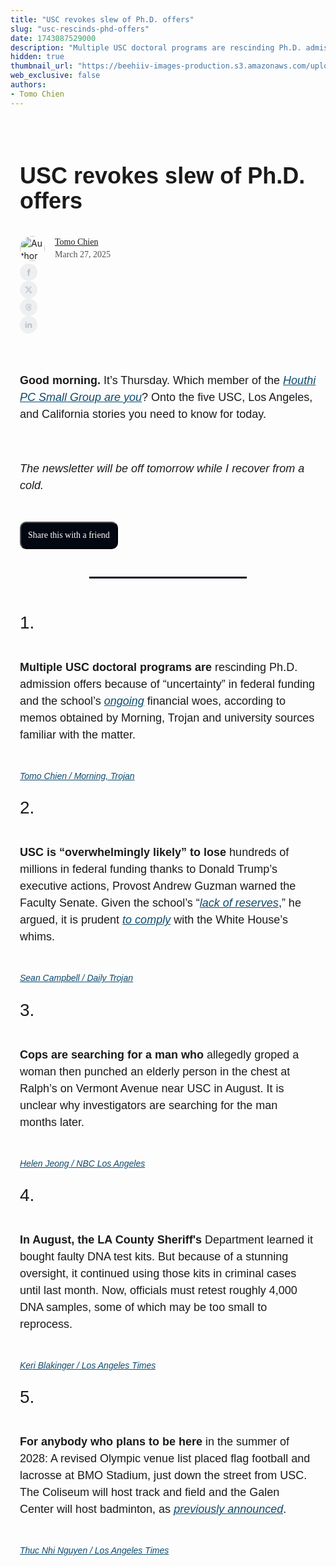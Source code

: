 ```yaml
---
title: "USC revokes slew of Ph.D. offers"
slug: "usc-rescinds-phd-offers"
date: 1743087529000
description: "Multiple USC doctoral programs are rescinding Ph.D. admission offers because of 'uncertainty' in federal funding and the school's ongoing financial woes."
hidden: true
thumbnail_url: "https://beehiiv-images-production.s3.amazonaws.com/uploads/publication/logo/774e8c31-0824-4fe6-8a1b-ef5c2ebeb273/Group_1-5.png"
web_exclusive: false
authors:
- Tomo Chien
---
```


<div class='rendered-post' style='max-width: 672px; margin: 0 auto;'><div class='bg-wt-background text-wt-text-on-background'><div style='padding-top:1.5rem; padding-bottom:1.5rem;'><style>
  .bh__byline_wrapper {
    font-size: .875rem;
    line-height: 1.25rem;
    vertical-align: middle;
    justify-content: space-between;
    display: block;
  }
  
  .bh__byline_social_wrapper {
    display: flex;
    margin-top: 0.5rem;
    align-items: center;
  }
  
  .bh__byline_social_wrapper > * + * {
    margin-left: 1rem;
  }
  
  @media (min-width: 768px) {
    .bh__byline_wrapper {
      display: flex;
    }
  
    .bh__byline_social_wrapper {
      margin-top: 0rem;
    }
  }
</style><div id='web-header' style='padding-left: 15px; padding-right: 15px; color: var(--wt-text-on-background-color) !important; padding-bottom: 2rem;'><h1 style='font-size: 36px; font-family:&#39;Helvetica&#39;,Arial,sans-serif; line-height: 2.5rem; padding-bottom: 8px; font-weight: 700;'>USC revokes slew of Ph.D. offers</h1><div class='bh__byline_wrapper'><div><div style='display:flex;'><div style='display:flex; flex-direction:row; justify-content:flex-start;'><div style='display:flex;'><img alt='Author' height='40' src='https://media.beehiiv.com/cdn-cgi/image/fit=scale-down,format=auto,onerror=redirect,quality=80/uploads/user/profile_picture/7031e4b3-8055-4916-a4c8-9aee50071172/thumb_F947E1BD-BAC8-41F8-AC83-D9BE92B2E4F6_1_201_a.jpeg' style='height:40px;width:40px;border:4px solid rgba(0,0,0,0);left:-4px;z-index:1;box-sizing:content-box;position:relative;border-radius:9999px;' width='40'></div><div style='display:flex; align-items:center;'><p style='left:8px;position:relative;font-family:&#39;PT Serif&#39;,Georgia,&#39;Times New Roman&#39;,serif;font-weight:normal;font-size:14px;color: var(--wt-text-on-background-color);margin:0px;line-height:20px;'><span><a href="https://morningtrojan.com/authors/7031e4b3-8055-4916-a4c8-9aee50071172" target="_blank" style="color:var(--wt-text-on-background-color) !important;text-decoration:underline !important;">Tomo Chien</a></span><br><span class='text-wt-text-on-background' style='opacity:0.75;'> March 27, 2025 </span></p></div></div></div></div><div class='bh__byline_social_wrapper'><a href='https://www.facebook.com/sharer/sharer.php?u=https%3A%2F%2Fmorningtrojan.com%2Fp%2Fusc-rescinds-phd-offers' target='_blank'><div style='max-width:28px;'><svg fill='none' height='100%' viewBox='0 0 212 212' width='100%' xmlns='http://www.w3.org/2000/svg'><circle cx='106.214' cy='105.5' fill-opacity='0.15' fill='#9CA3AF' r='105.5'></circle><path d='M96.9223 92.1778H87.0327V105.498H96.9223V145.461H113.405V105.498H125.273L126.591 92.1778H113.405V86.5165C113.405 83.5193 114.064 82.1873 117.031 82.1873H126.591V65.5364H114.064C102.197 65.5364 96.9223 70.8647 96.9223 80.8552V92.1778Z' fill='#BAC2CE'></path></svg></div></a><a href='https://twitter.com/intent/tweet?url=https%3A%2F%2Fmorningtrojan.com%2Fp%2Fusc-rescinds-phd-offers&via=tomoki_chien' target='_blank'><div style='max-width:28px;'><svg fill='none' height='100%' viewBox='0 0 52 52' width='100%' xmlns='http://www.w3.org/2000/svg'><circle cx='26' cy='26' fill-opacity='0.15' fill='#9CA3AF' r='26'></circle><path d='M18.244 2.25h3.308l-7.227 8.26 8.502 11.24H16.17l-5.214-6.817L4.99 21.75H1.68l7.73-8.835L1.254 2.25H8.08l4.713 6.231zm-1.161 17.52h1.833L7.084 4.126H5.117z' fill='#BAC2CE' transform='translate(14,14)'></path></svg></div></a><a href='https://www.threads.net/intent/post?text=https%3A%2F%2Fmorningtrojan.com%2Fp%2Fusc-rescinds-phd-offers' target='_blank'><div style='max-width:28px;'><svg fill='none' height='100%' viewBox='0 0 211 211' width='100%' xmlns='http://www.w3.org/2000/svg'><circle cx='105.5' cy='105.5' fill-opacity='0.15' fill='#9CA3AF' r='105.5'></circle><path d='M125.185 102.469C124.828 102.298 124.465 102.133 124.097 101.975C123.456 90.1702 117.006 83.4121 106.175 83.3429C106.126 83.3426 106.077 83.3426 106.028 83.3426C99.5502 83.3426 94.1624 86.1078 90.8463 91.1396L96.8028 95.2256C99.2801 91.4671 103.168 90.6658 106.031 90.6658C106.064 90.6658 106.097 90.6658 106.13 90.6661C109.696 90.6889 112.387 91.7257 114.129 93.7477C115.397 95.2198 116.244 97.254 116.664 99.8213C113.502 99.2839 110.083 99.1187 106.427 99.3283C96.13 99.9214 89.5101 105.927 89.9547 114.272C90.1803 118.505 92.2891 122.147 95.8924 124.526C98.9389 126.537 102.863 127.52 106.941 127.297C112.326 127.002 116.551 124.948 119.498 121.19C121.737 118.337 123.152 114.64 123.777 109.981C126.344 111.53 128.246 113.568 129.296 116.019C131.083 120.184 131.187 127.028 125.602 132.608C120.709 137.496 114.827 139.611 105.938 139.677C96.0779 139.603 88.6207 136.441 83.7723 130.278C79.2321 124.506 76.8857 116.17 76.7982 105.5C76.8857 94.8301 79.2321 86.4937 83.7723 80.7222C88.6207 74.5587 96.0778 71.3965 105.938 71.3232C115.87 71.3971 123.457 74.5745 128.491 80.7677C130.959 83.8048 132.82 87.6242 134.047 92.0775L141.028 90.2151C139.54 84.7337 137.2 80.0102 134.016 76.0929C127.563 68.1529 118.124 64.0844 105.962 64H105.914C93.777 64.0841 84.4441 68.1681 78.1742 76.1384C72.5949 83.2311 69.7169 93.1 69.6202 105.471L69.6199 105.5L69.6202 105.529C69.7169 117.9 72.5949 127.769 78.1742 134.862C84.4441 142.832 93.777 146.916 105.914 147H105.962C116.753 146.925 124.358 144.1 130.624 137.84C138.822 129.65 138.575 119.385 135.873 113.083C133.934 108.564 130.239 104.893 125.185 102.469ZM106.555 119.985C102.042 120.239 97.3533 118.213 97.1221 113.874C96.9507 110.657 99.4116 107.067 106.832 106.64C107.682 106.591 108.516 106.567 109.335 106.567C112.03 106.567 114.552 106.829 116.844 107.33C115.989 118.008 110.974 119.742 106.555 119.985Z' fill='#BAC2CE'></path></svg></div></a><a href='https://www.linkedin.com/sharing/share-offsite?url=https%3A%2F%2Fmorningtrojan.com%2Fp%2Fusc-rescinds-phd-offers' target='_blank'><div style='max-width:28px;'><svg fill='none' height='100%' viewBox='0 0 211 211' width='100%' xmlns='http://www.w3.org/2000/svg'><circle cx='105.5' cy='105.5' fill-opacity='0.15' fill='#9CA3AF' r='105.5'></circle><path d='M82.1892 75.4698C82.1892 80.1362 78.526 83.8026 73.8638 83.8026C69.2015 83.8026 65.5383 80.1362 65.5383 75.4698C65.5383 70.8034 69.2015 67.137 73.8638 67.137C78.526 67.137 82.1892 70.8034 82.1892 75.4698ZM82.1892 90.4689H65.5383V143.799H82.1892V90.4689ZM108.831 90.4689H92.1797V143.799H108.831V115.801C108.831 100.135 128.812 98.8017 128.812 115.801V143.799H145.463V110.134C145.463 83.8026 115.824 84.8026 108.831 97.8018V90.4689Z' fill='#BAC2CE'></path></svg></div></a></div></div></div><div id='content-blocks'><style>
  p span[style*="font-size"] { line-height: 1.6; }
</style><div style="padding-bottom:12px;padding-left:15px;padding-right:15px;padding-top:12px;"><p style="color:#2D2D2D;color:var(--wt-text-on-background-color) !important;font-family:'Helvetica',Arial,sans-serif;font-size:18px;line-height:1.5;text-align:left;"><b>Good morning. </b>It’s Thursday. Which member of the <a class="link" href="https://uquiz.com/quiz/ac7Gt2/which-member-of-houthi-pc-small-group-are-you?utm_source=morningtrojan.com&utm_medium=referral&utm_campaign=usc-revokes-slew-of-ph-d-offers" target="_blank" rel="noopener noreferrer nofollow" style="-webkit-text-decoration:underline #0C4A6E;color:#0C4A6E;font-style:italic;text-decoration:underline #0C4A6E;word-break:break-word;;">Houthi PC Small Group are you</a>? Onto the five USC, Los Angeles, and California stories you need to know for today. </p></div><style>
  p span[style*="font-size"] { line-height: 1.6; }
</style><div style="padding-bottom:12px;padding-left:15px;padding-right:15px;padding-top:12px;"><p style="color:#2D2D2D;color:var(--wt-text-on-background-color) !important;font-family:'Helvetica',Arial,sans-serif;font-size:18px;line-height:1.5;text-align:left;"><i>The newsletter will be off tomorrow while I recover from a cold.</i></p></div><div style="padding-bottom:14px;padding-left:15px;padding-right:15px;padding-top:14px;text-align:left;width:100%;word-break:break-word;"><a target="_blank" rel="noopener nofollow noreferrer" href="https://morningtrojan.com/p/usc-rescinds-phd-offers"><button style="background-color:#030712;border-radius:10px;color:#FFFFFF;cursor:pointer;font-family:'PT Serif',Georgia,'Times New Roman',serif;font-size:14px;font-weight:normal;line-height:16px;padding:12px 11px;width:fit-content;" type="button"> Share this with a friend </button></a></div><div style="font-size:0px;line-height:0px;padding:30px 0px 30px;"><div style="margin: 0 auto; border-top: 3px solid #030712; width:50%;"></div></div><div id="1" style="padding-bottom:4px;padding-left:15px;padding-right:15px;padding-top:16px;"><h1 style="color:#2A2A2A;color:var(--wt-text-on-background-color) !important;font-family:'Helvetica',Arial,sans-serif;font-size:28px;font-weight:normal;line-height:1.75;margin:0;text-align:left;">1.</h1></div><style>
  p span[style*="font-size"] { line-height: 1.6; }
</style><div style="padding-bottom:12px;padding-left:15px;padding-right:15px;padding-top:12px;"><p style="color:#2D2D2D;color:var(--wt-text-on-background-color) !important;font-family:'Helvetica',Arial,sans-serif;font-size:18px;line-height:1.5;text-align:left;"><b>Multiple USC doctoral programs are </b>rescinding Ph.D. admission offers because of “uncertainty” in federal funding and the school’s <a class="link" href="https://morningtrojan.com/p/live-usc-layoff-and-budget-cut-tracker" target="_blank" rel="noopener noreferrer nofollow" style="-webkit-text-decoration:underline #0C4A6E;color:#0C4A6E;font-style:italic;text-decoration:underline #0C4A6E;word-break:break-word;;">ongoing</a> financial woes, according to memos obtained by Morning, Trojan and university sources familiar with the matter. </p></div><div id="tomo-chien-morning-trojan" style="padding-bottom:4px;padding-left:15px;padding-right:15px;padding-top:16px;"><h6 style="color:#2A2A2A;color:var(--wt-text-on-background-color) !important;font-family:'Helvetica',Arial,sans-serif;font-size:14px;font-weight:normal;line-height:0.875;margin:0;text-align:left;"><a class="link" href="https://morningtrojan.com/p/usc-phd-doctoral-admissions-revoked-rescinded" target="_blank" rel="noopener noreferrer nofollow" style="-webkit-text-decoration:underline #0C4A6E;color:#0C4A6E;font-style:italic;text-decoration:underline #0C4A6E;word-break:break-word;;">Tomo Chien / Morning, Trojan</a></h6></div><div id="2" style="padding-bottom:4px;padding-left:15px;padding-right:15px;padding-top:16px;"><h1 style="color:#2A2A2A;color:var(--wt-text-on-background-color) !important;font-family:'Helvetica',Arial,sans-serif;font-size:28px;font-weight:normal;line-height:1.75;margin:0;text-align:left;">2.</h1></div><style>
  p span[style*="font-size"] { line-height: 1.6; }
</style><div style="padding-bottom:12px;padding-left:15px;padding-right:15px;padding-top:12px;"><p style="color:#2D2D2D;color:var(--wt-text-on-background-color) !important;font-family:'Helvetica',Arial,sans-serif;font-size:18px;line-height:1.5;text-align:left;"><b>USC is “overwhelmingly likely” to lose</b> hundreds of millions in federal funding thanks to Donald Trump’s executive actions, Provost Andrew Guzman warned the Faculty Senate. Given the school’s “<a class="link" href="https://morningtrojan.com/p/use-budget-cuts-unjustified-bunsis-audit-report" target="_blank" rel="noopener noreferrer nofollow" style="-webkit-text-decoration:underline #0C4A6E;color:#0C4A6E;font-style:italic;text-decoration:underline #0C4A6E;word-break:break-word;;">lack of reserves</a>,” he argued, it is prudent <a class="link" href="https://morningtrojan.com/p/usc-dei-websites-removed" target="_blank" rel="noopener noreferrer nofollow" style="-webkit-text-decoration:underline #0C4A6E;color:#0C4A6E;font-style:italic;text-decoration:underline #0C4A6E;word-break:break-word;;">to comply</a> with the White House’s whims. </p></div><div id="sean-campbell-daily-trojan" style="padding-bottom:4px;padding-left:15px;padding-right:15px;padding-top:16px;"><h6 style="color:#2A2A2A;color:var(--wt-text-on-background-color) !important;font-family:'Helvetica',Arial,sans-serif;font-size:14px;font-weight:normal;line-height:0.875;margin:0;text-align:left;"><a class="link" href="https://dailytrojan.com/2025/03/27/usc-leaders-speak-on-executive-actions-budget-at-academic-senate/?utm_source=morningtrojan.com&utm_medium=referral&utm_campaign=usc-revokes-slew-of-ph-d-offers" target="_blank" rel="noopener noreferrer nofollow" style="-webkit-text-decoration:underline #0C4A6E;color:#0C4A6E;font-style:italic;text-decoration:underline #0C4A6E;word-break:break-word;;">Sean Campbell / Daily Trojan</a></h6></div><div id="3" style="padding-bottom:4px;padding-left:15px;padding-right:15px;padding-top:16px;"><h1 style="color:#2A2A2A;color:var(--wt-text-on-background-color) !important;font-family:'Helvetica',Arial,sans-serif;font-size:28px;font-weight:normal;line-height:1.75;margin:0;text-align:left;">3.</h1></div><style>
  p span[style*="font-size"] { line-height: 1.6; }
</style><div style="padding-bottom:12px;padding-left:15px;padding-right:15px;padding-top:12px;"><p style="color:#2D2D2D;color:var(--wt-text-on-background-color) !important;font-family:'Helvetica',Arial,sans-serif;font-size:18px;line-height:1.5;text-align:left;"><b>Cops are searching for a man who</b> allegedly groped a woman then punched an elderly person in the chest at Ralph’s on Vermont Avenue near USC in August. It is unclear why investigators are searching for the man months later. </p></div><div id="helen-jeong-nbc-los-angeles" style="padding-bottom:4px;padding-left:15px;padding-right:15px;padding-top:16px;"><h6 style="color:#2A2A2A;color:var(--wt-text-on-background-color) !important;font-family:'Helvetica',Arial,sans-serif;font-size:14px;font-weight:normal;line-height:0.875;margin:0;text-align:left;"><a class="link" href="https://www.nbclosangeles.com/news/local/man-sexually-assaults-shopper-punches-elderly-woman-near-usc-lapd-university-park/3662803/?utm_source=morningtrojan.com&utm_medium=referral&utm_campaign=usc-revokes-slew-of-ph-d-offers" target="_blank" rel="noopener noreferrer nofollow" style="-webkit-text-decoration:underline #0C4A6E;color:#0C4A6E;font-style:italic;text-decoration:underline #0C4A6E;word-break:break-word;;">Helen Jeong / NBC Los Angeles</a></h6></div><div id="4" style="padding-bottom:4px;padding-left:15px;padding-right:15px;padding-top:16px;"><h1 style="color:#2A2A2A;color:var(--wt-text-on-background-color) !important;font-family:'Helvetica',Arial,sans-serif;font-size:28px;font-weight:normal;line-height:1.75;margin:0;text-align:left;">4.</h1></div><style>
  p span[style*="font-size"] { line-height: 1.6; }
</style><div style="padding-bottom:12px;padding-left:15px;padding-right:15px;padding-top:12px;"><p style="color:#2D2D2D;color:var(--wt-text-on-background-color) !important;font-family:'Helvetica',Arial,sans-serif;font-size:18px;line-height:1.5;text-align:left;"><b>In August, the LA County Sheriff&#39;s</b> Department learned it bought faulty DNA test kits. But because of a stunning oversight, it continued using those kits in criminal cases until last month. Now, officials must retest roughly 4,000 DNA samples, some of which may be too small to reprocess. </p></div><div id="james-queally-los-angeles-times" style="padding-bottom:4px;padding-left:15px;padding-right:15px;padding-top:16px;"><h6 style="color:#2A2A2A;color:var(--wt-text-on-background-color) !important;font-family:'Helvetica',Arial,sans-serif;font-size:14px;font-weight:normal;line-height:0.875;margin:0;text-align:left;"><a class="link" href="https://www.latimes.com/california/story/2025-03-27/lasd-to-retest-4-000-dna-samples-after-using-faulty-test-kits?utm_source=morningtrojan.com&utm_medium=referral&utm_campaign=usc-revokes-slew-of-ph-d-offers" target="_blank" rel="noopener noreferrer nofollow" style="-webkit-text-decoration:underline #0C4A6E;color:#0C4A6E;font-style:italic;text-decoration:underline #0C4A6E;word-break:break-word;;">Keri Blakinger / Los Angeles Times</a></h6></div><div id="5" style="padding-bottom:4px;padding-left:15px;padding-right:15px;padding-top:16px;"><h1 style="color:#2A2A2A;color:var(--wt-text-on-background-color) !important;font-family:'Helvetica',Arial,sans-serif;font-size:28px;font-weight:normal;line-height:1.75;margin:0;text-align:left;">5.</h1></div><style>
  p span[style*="font-size"] { line-height: 1.6; }
</style><div style="padding-bottom:12px;padding-left:15px;padding-right:15px;padding-top:12px;"><p style="color:#2D2D2D;color:var(--wt-text-on-background-color) !important;font-family:'Helvetica',Arial,sans-serif;font-size:18px;line-height:1.5;text-align:left;"><b>For anybody who plans to be here</b> in the summer of 2028: A revised Olympic venue list placed flag football and lacrosse at BMO Stadium, just down the street from USC. The Coliseum will host track and field and the Galen Center will host badminton, as <a class="link" href="https://today.usc.edu/an-authentic-l-a-experience-uscs-upcoming-role-in-the-2028-olympic-and-paralympic-games/?utm_source=morningtrojan.com&utm_medium=referral&utm_campaign=usc-revokes-slew-of-ph-d-offers" target="_blank" rel="noopener noreferrer nofollow" style="-webkit-text-decoration:underline #0C4A6E;color:#0C4A6E;font-style:italic;text-decoration:underline #0C4A6E;word-break:break-word;;">previously announced</a>. </p></div><div id="thuc-nhi-nguyen-los-angeles-times" style="padding-bottom:4px;padding-left:15px;padding-right:15px;padding-top:16px;"><h6 style="color:#2A2A2A;color:var(--wt-text-on-background-color) !important;font-family:'Helvetica',Arial,sans-serif;font-size:14px;font-weight:normal;line-height:0.875;margin:0;text-align:left;"><a class="link" href="https://www.latimes.com/sports/olympics/story/2025-03-26/new-venue-plans-approved-for-2028-l-a-olympics?utm_source=morningtrojan.com&utm_medium=referral&utm_campaign=usc-revokes-slew-of-ph-d-offers" target="_blank" rel="noopener noreferrer nofollow" style="-webkit-text-decoration:underline #0C4A6E;color:#0C4A6E;font-style:italic;text-decoration:underline #0C4A6E;word-break:break-word;;">Thuc Nhi Nguyen / Los Angeles Times</a></h6></div><style>
  p span[style*="font-size"] { line-height: 1.6; }
</style><div style="padding-bottom:12px;padding-left:15px;padding-right:15px;padding-top:12px;"><p style="color:#2D2D2D;color:var(--wt-text-on-background-color) !important;font-family:'Helvetica',Arial,sans-serif;font-size:18px;line-height:1.5;text-align:left;"></p></div></div></div></div></div>

